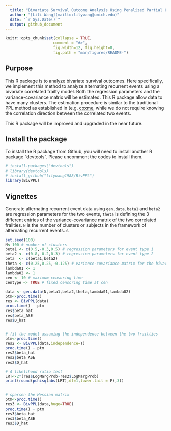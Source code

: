 ```yaml
---
  title: "Bivariate Survival Outcome Analysis Using Penalized Partial Likelihood (BivPPL)"
  author: "[Lili Wang](mailto:lilywang@umich.edu)"
  date: "`r Sys.Date()`"
  output: github_document
---
```


```r
knitr::opts_chunk$set(collapse = TRUE,
                     comment = "#>",
                     fig.width=12, fig.height=8,
                     fig.path = "man/figures/README-")

```

## Purpose

This R package is to analyze bivariate survival outcomes. Here specifically, we implement this method to analyze alternating recurrent events using a bivariate correlated frailty model. Both the regression parameters and the variance-covariance matrix will be estimated. This R package allow data to have many clusters. The estimation procedure is similar to the traditional PPL method as established in (e.g. [coxme](https://cran.r-project.org/web/packages/coxme/index.html), while we do not require knowing the correlation direction between the correlated two events. 

This R package will be improved and upgraded in the near future. 


## Install the package

To install the R package from Github, you will need to install another R package "devtools". Please uncomment the codes to install them. 

```r
# install.packages("devtools")
# library(devtools)
# install_github("lilywang1988/BivPPL")
library(BivPPL)
```



## Vignettes

Generate alternating recurrent event data using `gen.data`, `beta1` and `beta2` are regression parameters for the two events,  `theta` is defining the 3 different entries of the variance-covariance matrix of the two correlated frailties. `N` is the number of clusters or subjects in the framework of alternating recurrent events. s

```r
set.seed(100)
N<-100 # number of clusters
beta1 <- c(0.5,-0.3,0.5) # regression parameters for event type 1
beta2 <- c(0.8,-0.2,0.3) # regression parameters for event type 2
beta  <- c(beta1,beta2)
theta <- c(0.25,0.25,-0.125) # variance-covariance matrix for the bivariate frailty (denoted as D), it is a vector (D[1,1],D[2,2], D[1,2])
lambda01 <- 1
lambda02 <- 1
cen <- 10 # maximum censoring time
centype <- TRUE # fixed censoring time at cen

data <- gen.data(N,beta1,beta2,theta,lambda01,lambda02)
ptm<-proc.time()
res <- BivPPL(data)
proc.time() - ptm
res$beta_hat
res$beta_ASE
res$D_hat


# fit the model assuming the independence between the two frailties
ptm<-proc.time()
res2 <- BivPPL(data,independence=T)
proc.time() - ptm
res2$beta_hat
res2$beta_ASE
res2$D_hat

# A likelihood ratio test
LRT<-2*(res$LogMargProb-res2$LogMargProb)
print(round(pchisq(abs(LRT),df=1,lower.tail = F),3))


# sparsen the Hessian matrix
ptm<-proc.time()
res3 <- BivPPL(data,huge=TRUE)
proc.time() - ptm
res3$beta_hat
res3$beta_ASE
res3$D_hat
```

